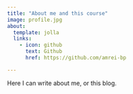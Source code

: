 ```yaml
---
title: "About me and this course"
image: profile.jpg
about:
  template: jolla
  links:
    - icon: github
      text: Github
      href: https://github.com/amrei-bp

---
```


Here I can write about me, or this blog. 
